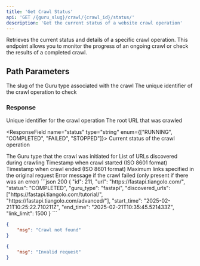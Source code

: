 ```yaml
---
title: 'Get Crawl Status'
api: 'GET /{guru_slug}/crawl/{crawl_id}/status/'
description: 'Get the current status of a website crawl operation'
---
```


Retrieves the current status and details of a specific crawl operation. This endpoint allows you to monitor the progress of an ongoing crawl or check the results of a completed crawl.

## Path Parameters

<ParamField path="guru_slug" type="string" required>
  The slug of the Guru type associated with the crawl
</ParamField>

<ParamField path="crawl_id" type="string" required>
  The unique identifier of the crawl operation to check
</ParamField>

### Response

<ResponseField name="id" type="string">
  Unique identifier for the crawl operation
</ResponseField>

<ResponseField name="url" type="string">
  The root URL that was crawled
</ResponseField>

<ResponseField name="status" type="string" enum={["RUNNING", "COMPLETED", "FAILED", "STOPPED"]}>
  Current status of the crawl operation
</ResponseField>

<ResponseField name="guru_type" type="string">
  The Guru type that the crawl was initiated for
</ResponseField>

<ResponseField name="discovered_urls" type="list">
  List of URLs discovered during crawling
</ResponseField>

<ResponseField name="start_time" type="string">
  Timestamp when crawl started (ISO 8601 format)
</ResponseField>

<ResponseField name="end_time" type="string">
  Timestamp when crawl ended (ISO 8601 format)
</ResponseField>

<ResponseField name="link_limit" type="number">
  Maximum links specified in the original request
</ResponseField>

<ResponseField name="error_message" type="string">
  Error message if the crawl failed (only present if there was an error)
</ResponseField>

<ResponseExample>
```json 200
{
    "id": 211,
    "url": "https://fastapi.tiangolo.com/",
    "status": "COMPLETED",
    "guru_type": "fastapi",
    "discovered_urls": ["https://fastapi.tiangolo.com/tutorial/", "https://fastapi.tiangolo.com/advanced/"],
    "start_time": "2025-02-21T10:25:22.710211Z",
    "end_time": "2025-02-21T10:35:45.521433Z",
    "link_limit": 1500
}
```

```json 404
{
    "msg": "Crawl not found"
}
```

```json 400
{
    "msg": "Invalid request"
}
```
</ResponseExample>
